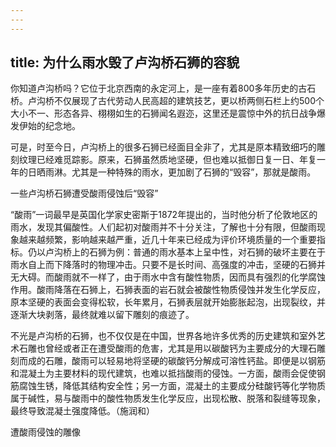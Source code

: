 ```yaml
---
---
---
```

title: 为什么雨水毁了卢沟桥石狮的容貌
---




你知道卢沟桥吗？它位于北京西南的永定河上，是一座有着800多年历史的古石桥。卢沟桥不仅展现了古代劳动人民高超的建筑技艺，更以桥两侧石栏上约500个大小不一、形态各异、栩栩如生的石狮闻名遐迩，这里还是震惊中外的抗日战争爆发伊始的纪念地。

可是，时至今日，卢沟桥上的很多石狮已经面目全非了，尤其是原本精致细巧的雕刻纹理已经难觅踪影。原来，石狮虽然质地坚硬，但也难以抵御日复一日、年复一年的日晒雨淋。尤其是一种特殊的雨水，更加剧了石狮的“毁容”，那就是酸雨。

一些卢沟桥石狮遭受酸雨侵蚀后“毁容”



“酸雨”一词最早是英国化学家史密斯于1872年提出的，当时他分析了伦敦地区的雨水，发现其偏酸性。人们起初对酸雨并不十分关注，了解也十分有限，但酸雨现象越来越频繁，影响越来越严重，近几十年来已经成为评价环境质量的一个重要指标。仍以卢沟桥上的石狮为例：普通的雨水基本上呈中性，对石狮的破坏主要在于雨水自上而下降落时的物理冲击。只要不是长时间、高强度的冲击，坚硬的石狮并无大碍。而酸雨就不一样了，由于雨水中含有酸性物质，因而具有强烈的化学腐蚀作用。酸雨降落在石狮上，石狮表面的岩石就会被酸性物质侵蚀并发生化学反应，原本坚硬的表面会变得松软，长年累月，石狮表层就开始膨胀起泡，出现裂纹，并逐渐大块剥落，最终就难以留下雕刻的痕迹了。

不光是卢沟桥的石狮，也不仅仅是在中国，世界各地许多优秀的历史建筑和室外艺术石雕也曾经或者正在遭受酸雨的危害，尤其是用以碳酸钙为主要成分的大理石雕刻而成的石雕，酸雨可以轻易地将坚硬的碳酸钙分解成可溶性钙盐。即便是以钢筋和混凝土为主要材料的现代建筑，也难以抵挡酸雨的侵蚀。一方面，酸雨会促使钢筋腐蚀生锈，降低其结构安全性；另一方面，混凝土的主要成分硅酸钙等化学物质属于碱性，易与酸雨中的酸性物质发生化学反应，出现松散、脱落和裂缝等现象，最终导致混凝土强度降低。（施润和）





遭酸雨侵蚀的雕像